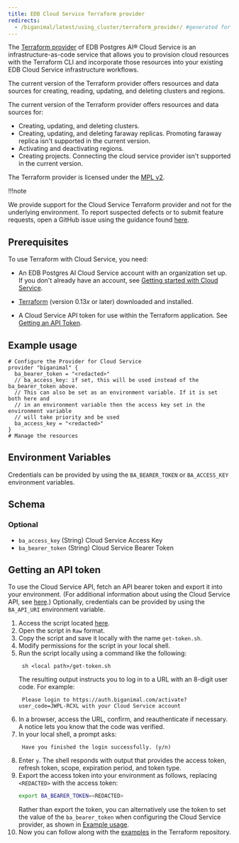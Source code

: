 ```yaml
---
title: EDB Cloud Service Terraform provider
redirects:
  - /biganimal/latest/using_cluster/terraform_provider/ #generated for BigAnimal URL path removal branch
---
```


The [Terraform provider](https://registry.terraform.io/providers/EnterpriseDB/biganimal/latest/docs) of EDB Postgres AI® Cloud Service is an infrastructure-as-code service that allows you to provision cloud resources with the Terraform CLI and incorporate those resources into your existing EDB Cloud Service infrastructure workflows.  

The current version of the Terraform provider offers resources and data sources for creating, reading, updating, and deleting clusters and regions.

The current version of the Terraform provider offers resources and data sources for:

-   Creating, updating, and deleting clusters.
-   Creating, updating, and deleting faraway replicas. Promoting faraway replica isn't supported in the current version.
-   Activating and deactivating regions.
-   Creating projects. Connecting the cloud service provider isn't supported in the current version.

The Terraform provider is licensed under the [MPL v2](https://www.mozilla.org/en-US/MPL/2.0/).

!!!note

   We provide support for the Cloud Service Terraform provider and not for the underlying environment. 
   To report suspected defects or to submit feature requests, open a GitHub issue using the guidance found [here](https://github.com/EnterpriseDB/terraform-provider-biganimal/blob/main/CONTRIBUTING.md#report-an-issue).

## Prerequisites

To use Terraform with Cloud Service, you need: 

-   An EDB Postgres AI Cloud Service account with an organization set up. If you don't already have an account, see [Getting started with Cloud Service](/edb-postgres-ai/cloud-service/getting_started/).

-   [Terraform](https://www.terraform.io/downloads) (version 0.13*x* or later) downloaded and installed.

-   A Cloud Service API token for use within the Terraform application. See [Getting an API Token](#getting-an-api-token).

## Example usage

```hcl
# Configure the Provider for Cloud Service
provider "biganimal" {
  ba_bearer_token = "<redacted>"
  // ba_access_key: if set, this will be used instead of the ba_bearer_token above.
  // This can also be set as an environment variable. If it is set both here and
  // in an environment variable then the access key set in the environment variable
  // will take priority and be used
  ba_access_key = "<redacted>"
}
# Manage the resources
```

## Environment Variables

Credentials can be provided by using the `BA_BEARER_TOKEN` or `BA_ACCESS_KEY` environment variables.

## Schema

### Optional

-   `ba_access_key` (String) Cloud Service Access Key
-   `ba_bearer_token` (String) Cloud Service Bearer Token

## Getting an API token

To use the Cloud Service API, fetch an API bearer token and export it into your environment. (For additional information about using the Cloud Service API, see [here](/edb-postgres-ai/cloud-service/using_the_api/).) Optionally, credentials can be provided by using the `BA_API_URI` environment variable.

1.  Access the script located [here](https://github.com/EnterpriseDB/cloud-utilities/blob/main/api/get-token.sh).
2.  Open the script in `Raw` format.
3.  Copy the script and save it locally with the name `get-token.sh`.
4.  Modify permissions for the script in your local shell.
5.  Run the script locally using a command like the following:
    ```
     sh <local path>/get-token.sh
    ```
    The resulting output instructs you to log in to a URL with an 8-digit user code. For example: 
    ```
     Please login to https://auth.biganimal.com/activate?user_code=JWPL-RCXL with your Cloud Service account
    ```
6.  In a browser, access the URL, confirm, and reauthenticate if necessary. 
    A notice lets you know that the code was verified.
7.  In your local shell, a prompt asks:
    ```
     Have you finished the login successfully. (y/n)
    ```
8.  Enter `y`. The shell responds with output that provides the access token, refresh token, scope, expiration period, and token type.
9.  Export the access token into your environment as follows, replacing `<REDACTED>` with the access token:
    ```bash
    export BA_BEARER_TOKEN=<REDACTED>
    ```
    Rather than export the token, you can alternatively use the token to set the value of the `ba_bearer_token` when configuring the Cloud Service provider, as shown in [Example usage](#example-usage).  
10. Now you can follow along with the [examples](https://github.com/EnterpriseDB/terraform-provider-biganimal/blob/main/examples/README.md) in the Terraform repository. 
